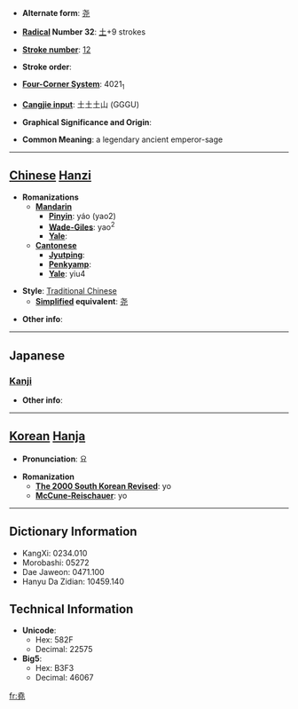 * '''Alternate form''': [[尧]]

* '''[[Wiktionary:Chinese radical index| Radical]] Number 32''': [[Wiktionary:Chinese radical index 土|土]]+9 strokes

* '''[[Wiktionary:Chinese total strokes index|Stroke number]]''': [[Wiktionary:Chinese total strokes index 12|12]]

* '''Stroke order''': 

* '''[[Wiktionary:Chinese four corner index|Four-Corner System]]''': 4021<sub>1</sub>

* '''[[Wiktionary:Chinese Cangjie index|Cangjie input]]''': 土土土山 (GGGU)

* '''Graphical Significance and Origin''': 

* '''Common Meaning''': a legendary ancient emperor-sage

----

== [[Chinese]] [[Hanzi]] ==

* '''Romanizations'''
** '''[[Mandarin]]'''
*** '''[[Pinyin]]''': yáo (yao2)
*** '''[[Wade-Giles]]''': yao<sup>2</sup>
*** '''[[Yale]]''': 
** '''[[Cantonese]]'''
*** '''[[Jyutping]]''':
*** '''[[Penkyamp]]''': 
*** '''[[Yale]]''': yiu4

* '''Style''': [[Traditional Chinese]] 
** '''[[Simplified Chinese|Simplified]] equivalent''': [[尧]]

* '''Other info''': 

----

==Japanese==
===[[Kanji]]===
{{kanji|on readings=[[ぎょう]] (gyō)|kun readings=[[たかい]] (takai)}}

* '''Other info''':  

----

== [[Korean]] [[Hanja]] ==

* '''Pronunciation''': 요

* '''Romanization'''
** '''[[The 2000 South Korean Revised Romanization|The 2000 South Korean Revised]]''': yo
** '''[[McCune-Reischauer]]''': yo

----

== Dictionary Information ==

* KangXi: 0234.010
* Morobashi: 05272
* Dae Jaweon: 0471.100
* Hanyu Da Zidian: 10459.140

== Technical Information ==

* '''Unicode''':
** Hex: 582F
** Decimal: 22575
* '''Big5''':
** Hex: B3F3
** Decimal: 46067

[[fr:堯]]